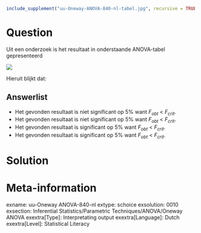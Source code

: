 ```{r, echo = FALSE, results = "hide"}
include_supplement("uu-Oneway-ANOVA-840-nl-tabel.jpg", recursive = TRUE)
```



Question
========
Uit een onderzoek is het resultaat in onderstaande ANOVA-tabel gepresenteerd

![](uu-Oneway-ANOVA-840-nl-tabel.jpg)
  
Hieruit blijkt dat:

Answerlist
----------
* Het gevonden resultaat is niet significant op 5% want $F_{obt}$ < $F_{crit}$.
* Het gevonden resultaat is niet significant op 5% want $F_{obt}$ < $F_{crit}$.
* Het gevonden resultaat is significant op 5% want $F_{obt}$ < $F_{crit}$.
* Het gevonden resultaat is significant op 5% want $F_{obt}$ < $F_{crit}$.


Solution
========



Meta-information
================
exname: uu-Oneway ANOVA-840-nl
extype: schoice
exsolution: 0010
exsection: Inferential Statistics/Parametric Techniques/ANOVA/Oneway ANOVA
exextra[Type]: Interpretating output
exextra[Language]: Dutch
exextra[Level]: Statistical Literacy